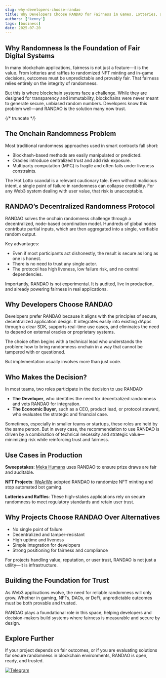 ```yaml
---
slug: why-developers-choose-randao
title: Why Developers Choose RANDAO for Fairness in Games, Lotteries, and NFTs
authors: ['kenny']
tags: [business]
date: 2025-07-20
---
```


## Why Randomness Is the Foundation of Fair Digital Systems

In many blockchain applications, fairness is not just a feature—it is the value. From lotteries and raffles to randomized NFT minting and in-game decisions, outcomes must be unpredictable and provably fair. That fairness relies entirely on the integrity of randomness.

But this is where blockchain systems face a challenge. While they are designed for transparency and immutability, blockchains were never meant to generate secure, unbiased random numbers. Developers know this problem well—and RANDAO is the solution many now trust.

{/* truncate */}

## The Onchain Randomness Problem

Most traditional randomness approaches used in smart contracts fall short:

- Blockhash-based methods are easily manipulated or predicted.
- Oracles introduce centralized trust and add risk exposure.
- Multiparty computation (MPC) is fragile and often fails under liveness constraints.

The Hot Lotto scandal is a relevant cautionary tale. Even without malicious intent, a single point of failure in randomness can collapse credibility. For any Web3 system dealing with user value, that risk is unacceptable.

## RANDAO’s Decentralized Randomness Protocol

RANDAO solves the onchain randomness challenge through a decentralized, node-based coordination model. Hundreds of global nodes contribute partial inputs, which are then aggregated into a single, verifiable random output.

Key advantages:

- Even if most participants act dishonestly, the result is secure as long as one is honest.
- There is no need to trust any single actor.
- The protocol has high liveness, low failure risk, and no central dependencies.

Importantly, RANDAO is not experimental. It is audited, live in production, and already powering fairness in real applications.

## Why Developers Choose RANDAO

Developers prefer RANDAO because it aligns with the principles of secure, decentralized application design. It integrates easily into existing dApps through a clear SDK, supports real-time use cases, and eliminates the need to depend on external oracles or proprietary systems.

The choice often begins with a technical lead who understands the problem: how to bring randomness onchain in a way that cannot be tampered with or questioned.

But implementation usually involves more than just code.

## Who Makes the Decision?

In most teams, two roles participate in the decision to use RANDAO:

- **The Developer**, who identifies the need for decentralized randomness and vets RANDAO for integration.
- **The Economic Buyer**, such as a CEO, product lead, or protocol steward, who evaluates the strategic and financial case.

Sometimes, especially in smaller teams or startups, these roles are held by the same person. But in every case, the recommendation to use RANDAO is driven by a combination of technical necessity and strategic value—minimizing risk while reinforcing trust and fairness.

## Use Cases in Production

**Sweepstakes**: <a href={MEKAHUMAN.twitter} target="_blank">Meka Humans</a> uses RANDAO to ensure prize draws are fair and auditable.

**NFT Projects**: <a href={WEAREWE.twitter} target="_blank">WeArWe</a> adopted RANDAO to randomize NFT minting and stop automated bot gaming.

**Lotteries and Raffles**: These high-stakes applications rely on secure randomness to meet regulatory standards and retain user trust.

## Why Projects Choose RANDAO Over Alternatives

- No single point of failure
- Decentralized and tamper-resistant
- High uptime and liveness
- Simple integration for developers
- Strong positioning for fairness and compliance

For projects handling value, reputation, or user trust, RANDAO is not just a utility—it is infrastructure.

## Building the Foundation for Trust

As Web3 applications evolve, the need for reliable randomness will only grow. Whether in gaming, NFTs, DAOs, or DeFi, unpredictable outcomes must be both provable and trusted.

RANDAO plays a foundational role in this space, helping developers and decision-makers build systems where fairness is measurable and secure by design.

## Explore Further

If your project depends on fair outcomes, or if you are evaluating solutions for secure randomness in blockchain environments, RANDAO is open, ready, and trusted.

<a href={RANDAO.telegram} target="_blank"><img alt="Telegram" src="https://img.shields.io/badge/Telegram-Join-333333?style=flat&logo=telegram"/></a>
